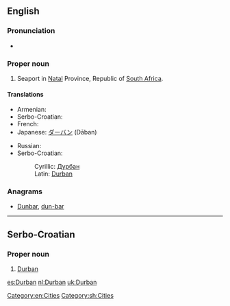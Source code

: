 ==English==
{{rfc-auto}}
{{wikipedia}}

===Pronunciation===
* {{rhymes|ɜː(r)bən}}

===Proper noun===
{{en-proper noun}}

# Seaport in [[Natal]] Province, Republic of [[South Africa]].

====Translations====
{{trans-top|city in South Africa}}
* Armenian: {{t-|hy|Դուրբան|tr=Durban|sc=Armn}}
* Serbo-Croatian: {{t|sh|Durban|m}}
* French: {{t-|fr|Durban}}
* Japanese: [[ダーバン]] (Dāban)
{{trans-mid}}
* Russian: {{t-|ru|Дурбан|m|tr=Dúrban}}
* Serbo-Croatian:
*: Cyrillic: [[Дурбан#Serbo-Croatian|Дурбан]] {{m}}
*: Latin: [[#Serbo-Croatian|Durban]] {{m}}
{{trans-bottom}}

===Anagrams===
* [[Dunbar#English|Dunbar]], [[dun-bar#English|dun-bar]]

[[Category:en:Cities]]

----

==Serbo-Croatian==

===Proper noun===
{{sh-proper noun|g=m|r|Дурбан}}

# [[Durban#English|Durban]]

[[Category:sh:Cities]]

[[es:Durban]]
[[nl:Durban]]
[[uk:Durban]]
